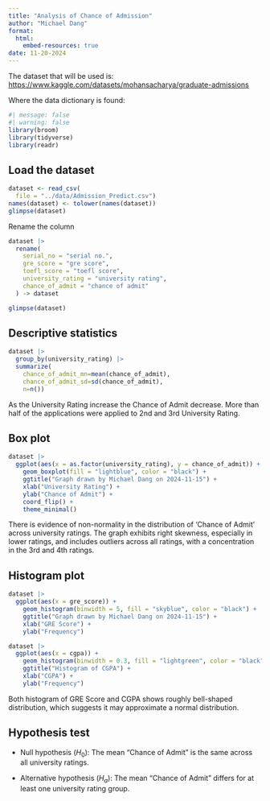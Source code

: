 ---
title: "Analysis of Chance of Admission"
author: "Michael Dang"
format: 
  html:
    embed-resources: true
date: 11-20-2024
---

The dataset that will be used is: <https://www.kaggle.com/datasets/mohansacharya/graduate-admissions>

Where the data dictionary is found:

```{r setup}
#| message: false
#| warning: false
library(broom)
library(tidyverse)
library(readr)
```


## Load the dataset
```{r read}
dataset <- read_csv(
  file = "../data/Admission_Predict.csv")
names(dataset) <- tolower(names(dataset))
glimpse(dataset)
```


Rename the column
```{r rename}
dataset |> 
  rename(
    serial_no = "serial no.",
    gre_score = "gre score",
    toefl_score = "toefl score",
    university_rating = "university rating",
    chance_of_admit = "chance of admit"
  ) -> dataset

glimpse(dataset)
```

## Descriptive statistics
```{r group-means}
dataset |>
  group_by(university_rating) |>
  summarize(
    chance_of_admit_mn=mean(chance_of_admit),
    chance_of_admit_sd=sd(chance_of_admit),
    n=n())
```
As the University Rating increase the Chance of Admit decrease. More than half of the applications were applied to 2nd and 3rd University Rating.

## Box plot
```{r box-plot1}
dataset |> 
  ggplot(aes(x = as.factor(university_rating), y = chance_of_admit)) +
    geom_boxplot(fill = "lightblue", color = "black") +
    ggtitle("Graph drawn by Michael Dang on 2024-11-15") +
    xlab("University Rating") +
    ylab("Chance of Admit") +
    coord_flip() +
    theme_minimal()
```

There is evidence of non-normality in the distribution of 'Chance of Admit' across university ratings. The graph exhibits right skewness, especially in lower ratings, and includes outliers across all ratings, with a concentration in the 3rd and 4th ratings.

## Histogram plot 

```{r histogram1}
dataset |> 
  ggplot(aes(x = gre_score)) +
    geom_histogram(binwidth = 5, fill = "skyblue", color = "black") +
    ggtitle("Graph drawn by Michael Dang on 2024-11-15") +
    xlab("GRE Score") +
    ylab("Frequency") 
```

```{r histogram2}
dataset |> 
  ggplot(aes(x = cgpa)) +
    geom_histogram(binwidth = 0.3, fill = "lightgreen", color = "black") +
    ggtitle("Histogram of CGPA") +
    xlab("CGPA") +
    ylab("Frequency") 
```
Both histogram of GRE Score and CGPA shows roughly bell-shaped distribution, which suggests it may approximate a normal distribution.

## Hypothesis test

- Null hypothesis ($H_0$): The mean "Chance of Admit" is the same across all university ratings.

- Alternative hypothesis ($H_a$): The mean "Chance of Admit" differs for at least one university rating group.





